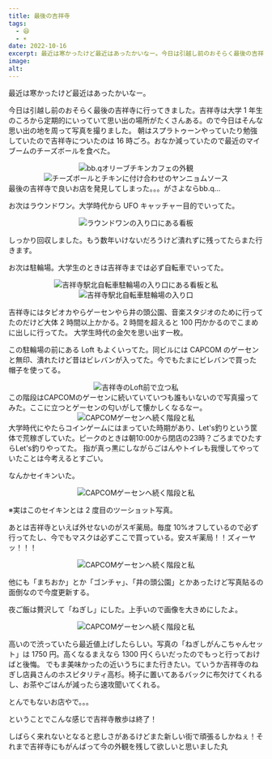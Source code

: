 ```yaml
---
title: 最後の吉祥寺
tags:
  - 😆
  - ☀️
date: 2022-10-16
excerpt: 最近は寒かったけど最近はあったかいなー。今日は引越し前のおそらく最後の吉祥寺に行ってきました。吉祥寺は大学 1 年生のころから定期的にいっていて思い出の場所がたくさんある。ので今日はそんな思い出の地を周って写真を撮りました。朝はスプラトゥーンやっていたり勉強していたので吉祥寺についたのは 16 時ごろ。おなか減っていたので最近のマイブームのチーズボールを食べた。
image:
alt:
---
```


最近は寒かったけど最近はあったかいなー。

今日は引越し前のおそらく最後の吉祥寺に行ってきました。吉祥寺は大学 1 年生のころから定期的にいっていて思い出の場所がたくさんある。ので今日はそんな思い出の地を周って写真を撮りました。
朝はスプラトゥーンやっていたり勉強していたので吉祥寺についたのは 16 時ごろ。おなか減っていたので最近のマイブームのチーズボールを食べた。

<Center>
  <Image src='/images/2022/1016/IMG_5013.JPG' width={600} height={400} alt='bb.qオリーブチキンカフェの外観' />
  <Image src='/images/2022/1016/IMG_5005.JPG' width={600} height={400} alt='チーズボールとチキンに付け合わせのヤンニョムソース' />
</Center>
最後の吉祥寺で良いお店を発見してしまった。。。がさよならbb.q...

お次はラウンドワン。大学時代から UFO キャッチャー目的でいってた。

<Center>
  <Image src='/images/2022/1016/IMG_5020.JPG' width={600} height={400} alt='ラウンドワンの入り口にある看板' />
</Center>

しっかり回収しました。もう数年いけないだろうけど潰れずに残ってたらまた行きます。

お次は駐輪場。大学生のときは吉祥寺までは必ず自転車でいってた。

<Center>
  <Image src='/images/2022/1016/IMG_5025.JPG' width={600} height={400} alt='吉祥寺駅北自転車駐輪場の入り口にある看板と私' />
  <Image src='/images/2022/1016/IMG_5026.JPG' width={600} height={400} alt='吉祥寺駅北自転車駐輪場の入り口' />
</Center>

吉祥寺にはタピオカやらゲーセンやら井の頭公園、音楽スタジオのために行ってたのだけど大体 2 時間以上かかる。2 時間を超えると 100 円かかるのでこまめに出しに行ってた。
大学生時代の金欠を思い出す一枚。

この駐輪場の前にある Loft もよくいってた。同ビルには CAPCOM のゲーセンと無印、潰れたけど昔はビレバンが入ってた。今でもたまにビレバンで買った帽子を使ってる。

<Center>
  <Image src='/images/2022/1016/IMG_5033.JPG' width={600} height={400} alt='吉祥寺のLoft前で立つ私' />
</Center>
この階段はCAPCOMのゲーセンに続いていていつも誰もいないので写真撮ってみた。ここに立つとゲーセンの匂いがして懐かしくなるなー。
<Center>
  <Image src='/images/2022/1016/IMG_5034.JPG' width={600} height={800} alt='CAPCOMゲーセンへ続く階段と私' />
</Center>
大学時代にやたらコインゲームにはまっていた時期があり、Let's釣りという筐体で荒稼ぎしていた。ピークのときは朝10:00から閉店の23時？ごろまでひたすらLet's釣りやってた。
指が真っ黒にしながらごはんやトイレも我慢してやっていたことは今考えるとすごい。

なんかセイキンいた。

<Center>
  <Image src='/images/2022/1016/IMG_5068.JPG' width={600} height={800} alt='CAPCOMゲーセンへ続く階段と私' />
</Center>

※実はこのセイキンとは 2 度目のツーショット写真。

あとは吉祥寺といえば外せないのがスギ薬局。毎度 10%オフしているので必ず行ってたし、今でもマスクは必ずここで買っている。安スギ薬局！！ズィーヤッ！！！

<Center>
  <Image src='/images/2022/1016/IMG_5081.JPG' width={600} height={800} alt='CAPCOMゲーセンへ続く階段と私' />
</Center>

他にも「まちおか」とか「ゴンチャ」、「井の頭公園」とかあったけど写真貼るの面倒なので今度更新する。

夜ご飯は贅沢して「ねぎし」にした。上手いので画像を大きめにしたよ。

<Center>
  <Image src='/images/2022/1016/IMG_5090.JPG' width={800} height={600} alt='CAPCOMゲーセンへ続く階段と私' />
</Center>

高いので渋っていたら最近値上げしたらしい。写真の「ねぎしがんこちゃんセット」は 1750 円。高くなるまえなら 1300 円くらいだったのでもっと行っておけばと後悔。
でもま美味かったの近いうちにまた行きたい。ていうか吉祥寺のねぎし店員さんのホスピタリティ高杉。椅子に置いてあるバックに布欠けてくれるし、お茶やごはんが減ったら速攻聞いてくれる。

とんでもないお店やで。。。

ということでこんな感じで吉祥寺散歩は終了！

しばらく来れないとなると悲しさがあるけどまた新しい街で頑張るしかねぇ！それまで吉祥寺にもがんばって今の外観を残して欲しいと思いました丸
